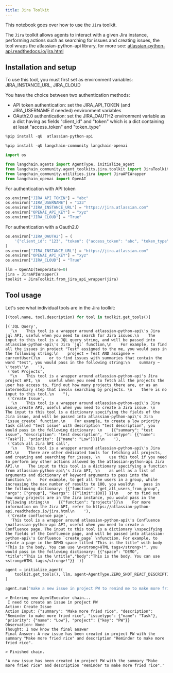 ```yaml
---
title: Jira Toolkit
---
```


This notebook goes over how to use the `Jira` toolkit.

The `Jira` toolkit allows agents to interact with a given Jira instance, performing actions such as searching for issues and creating issues, the tool wraps the atlassian-python-api library, for more see: [atlassian-python-api.readthedocs.io/jira.html](https://atlassian-python-api.readthedocs.io/jira.html)

## Installation and setup

To use this tool, you must first set as environment variables:
    JIRA_INSTANCE_URL,
    JIRA_CLOUD

You have the choice between two authentication methods:

- API token authentication: set the JIRA_API_TOKEN (and JIRA_USERNAME if needed) environment variables
- OAuth2.0 authentication: set the JIRA_OAUTH2 environment variable as a dict having as fields "client_id" and "token" which is a dict containing at least "access_token" and "token_type"

```python
%pip install -qU  atlassian-python-api
```

```python
%pip install -qU langchain-community langchain-openai
```

```python
import os

from langchain.agents import AgentType, initialize_agent
from langchain_community.agent_toolkits.jira.toolkit import JiraToolkit
from langchain_community.utilities.jira import JiraAPIWrapper
from langchain_openai import OpenAI
```

For authentication with API token

```python
os.environ["JIRA_API_TOKEN"] = "abc"
os.environ["JIRA_USERNAME"] = "123"
os.environ["JIRA_INSTANCE_URL"] = "https://jira.atlassian.com"
os.environ["OPENAI_API_KEY"] = "xyz"
os.environ["JIRA_CLOUD"] = "True"
```

For authentication with a Oauth2.0

```python
os.environ["JIRA_OAUTH2"] = (
    '{"client_id": "123", "token": {"access_token": "abc", "token_type": "bearer"}}'
)
os.environ["JIRA_INSTANCE_URL"] = "https://jira.atlassian.com"
os.environ["OPENAI_API_KEY"] = "xyz"
os.environ["JIRA_CLOUD"] = "True"
```

```python
llm = OpenAI(temperature=0)
jira = JiraAPIWrapper()
toolkit = JiraToolkit.from_jira_api_wrapper(jira)
```

## Tool usage

Let's see what individual tools are in the Jira toolkit:

```python
[(tool.name, tool.description) for tool in toolkit.get_tools()]
```

```output
[('JQL Query',
  '\n    This tool is a wrapper around atlassian-python-api\'s Jira jql API, useful when you need to search for Jira issues.\n    The input to this tool is a JQL query string, and will be passed into atlassian-python-api\'s Jira `jql` function,\n    For example, to find all the issues in project "Test" assigned to the me, you would pass in the following string:\n    project = Test AND assignee = currentUser()\n    or to find issues with summaries that contain the word "test", you would pass in the following string:\n    summary ~ \'test\'\n    '),
 ('Get Projects',
  "\n    This tool is a wrapper around atlassian-python-api's Jira project API, \n    useful when you need to fetch all the projects the user has access to, find out how many projects there are, or as an intermediary step that involv searching by projects. \n    there is no input to this tool.\n    "),
 ('Create Issue',
  '\n    This tool is a wrapper around atlassian-python-api\'s Jira issue_create API, useful when you need to create a Jira issue. \n    The input to this tool is a dictionary specifying the fields of the Jira issue, and will be passed into atlassian-python-api\'s Jira `issue_create` function.\n    For example, to create a low priority task called "test issue" with description "test description", you would pass in the following dictionary: \n    {{"summary": "test issue", "description": "test description", "issuetype": {{"name": "Task"}}, "priority": {{"name": "Low"}}}}\n    '),
 ('Catch all Jira API call',
  '\n    This tool is a wrapper around atlassian-python-api\'s Jira API.\n    There are other dedicated tools for fetching all projects, and creating and searching for issues, \n    use this tool if you need to perform any other actions allowed by the atlassian-python-api Jira API.\n    The input to this tool is a dictionary specifying a function from atlassian-python-api\'s Jira API, \n    as well as a list of arguments and dictionary of keyword arguments to pass into the function.\n    For example, to get all the users in a group, while increasing the max number of results to 100, you would\n    pass in the following dictionary: {{"function": "get_all_users_from_group", "args": ["group"], "kwargs": {{"limit":100}} }}\n    or to find out how many projects are in the Jira instance, you would pass in the following string:\n    {{"function": "projects"}}\n    For more information on the Jira API, refer to https://atlassian-python-api.readthedocs.io/jira.html\n    '),
 ('Create confluence page',
  'This tool is a wrapper around atlassian-python-api\'s Confluence \natlassian-python-api API, useful when you need to create a Confluence page. The input to this tool is a dictionary \nspecifying the fields of the Confluence page, and will be passed into atlassian-python-api\'s Confluence `create_page` \nfunction. For example, to create a page in the DEMO space titled "This is the title" with body "This is the body. You can use \n<strong>HTML tags</strong>!", you would pass in the following dictionary: {{"space": "DEMO", "title":"This is the \ntitle","body":"This is the body. You can use <strong>HTML tags</strong>!"}} ')]
```

```python
agent = initialize_agent(
    toolkit.get_tools(), llm, agent=AgentType.ZERO_SHOT_REACT_DESCRIPTION, verbose=True
)
```

```python
agent.run("make a new issue in project PW to remind me to make more fried rice")
```

```output
> Entering new AgentExecutor chain...
 I need to create an issue in project PW
Action: Create Issue
Action Input: {"summary": "Make more fried rice", "description": "Reminder to make more fried rice", "issuetype": {"name": "Task"}, "priority": {"name": "Low"}, "project": {"key": "PW"}}
Observation: None
Thought: I now know the final answer
Final Answer: A new issue has been created in project PW with the summary "Make more fried rice" and description "Reminder to make more fried rice".

> Finished chain.
```

```output
'A new issue has been created in project PW with the summary "Make more fried rice" and description "Reminder to make more fried rice".'
```
